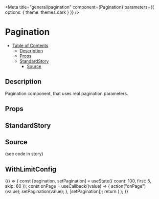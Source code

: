 
<Meta
	title="general/pagination"
	component={Pagination}
	parameters={{
		options: {
			theme: themes.dark
		}
	}}
/>

# Pagination

- [Table of Contents](#pagination)
  * [Description](#description)
  * [Props](#props)
  * [StandardStory](#standardstory)
    + [Source](#source)

## Description
Pagination component, that uses real pagination parameters.

## Props
<Props of={Pagination} />

## StandardStory
<Preview>
	<Story name="standard">
		<Pagination
			count={number("count", 100)}
			first={number("first", 5)}
			skip={number("skip", 60)}
			onPage={action("onPage")}
		/>
	</Story>
</Preview>

## Source
(see code in story)

## WithLimitConfig
<Preview>
	<Story name="with-limit-config">
		{() => {
			const [pagination, setPagination] = useState({
				count: 100,
				first: 5,
				skip: 60
			});
			const onPage = useCallback((value) => {
				action("onPage")(value);
				setPagination(value);
			}, [setPagination]);
			return (
				<Pagination
					{...pagination}
					onPage={onPage}
					showLimitConfig={true}
				/>
			);
		}}
	</Story>
</Preview>
